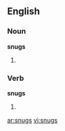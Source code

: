 ==English==

===Noun===
'''snugs'''

# {{plural of|[[snug]]}}

===Verb===
'''snugs'''

# {{third-person singular of|snug}}

[[ar:snugs]]
[[vi:snugs]]